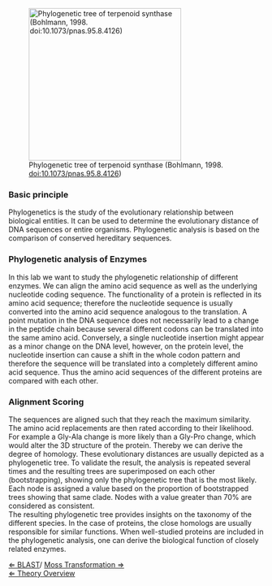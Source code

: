 [[File:phylogenetic tree.gif|frame|right|x300px|Phylogenetic tree of terpenoid synthase (Bohlmann, 1998. doi:10.1073/pnas.95.8.4126)]] 
=== Basic principle ===
Phylogenetics is the study of the evolutionary relationship between biological entities. It can be used to determine the evolutionary distance of DNA sequences or entire organisms. Phylogenetic analysis is based on the comparison of conserved hereditary sequences.  <br>


=== Phylogenetic analysis of Enzymes ===
In this lab we want to study the phylogenetic relationship of different enzymes.  We can align the amino acid sequence as well as the underlying nucleotide coding sequence. The functionality of a protein is reflected in its amino acid sequence; therefore the nucleotide sequence is usually converted into the amino acid sequence analogous to the translation. A point mutation in the DNA sequence does not necessarily lead to a change in the peptide chain because several different codons can be translated into the same amino acid. Conversely, a single nucleotide insertion might appear as a minor change on the DNA level, however, on the protein level, the nucleotide insertion can cause a shift in the whole codon pattern and therefore the sequence will be translated into a completely different amino acid sequence. Thus the amino acid sequences of the different proteins are compared with each other.<br>


=== Alignment Scoring ===
The sequences are aligned such that they reach the maximum similarity. The amino acid replacements are then rated according to their likelihood. For example a Gly-Ala change is more likely than a Gly-Pro change, which would alter the 3D structure of the protein. Thereby we can derive the degree of homology. These evolutionary distances are usually depicted as a phylogenetic tree. To validate the result, the analysis is repeated several times and the resulting trees are superimposed on each other (bootstrapping), showing only the phylogenetic tree that is the most likely. Each node is assigned a value based on the proportion of bootstrapped trees showing that same clade. Nodes with a value greater than 70% are considered as consistent. <br>
The resulting phylogenetic tree provides insights on the taxonomy of the different species. In the case of proteins, the close homologs are usually responsible for similar functions. When well-studied proteins are included in the phylogenetic analysis, one can derive the biological function of closely related enzymes.



[[BLAST|&lArr; BLAST]]/ [[Moss Transformation| Moss Transformation &rArr;]]<br>
[[PlantLab| &lArr; Theory Overview]]